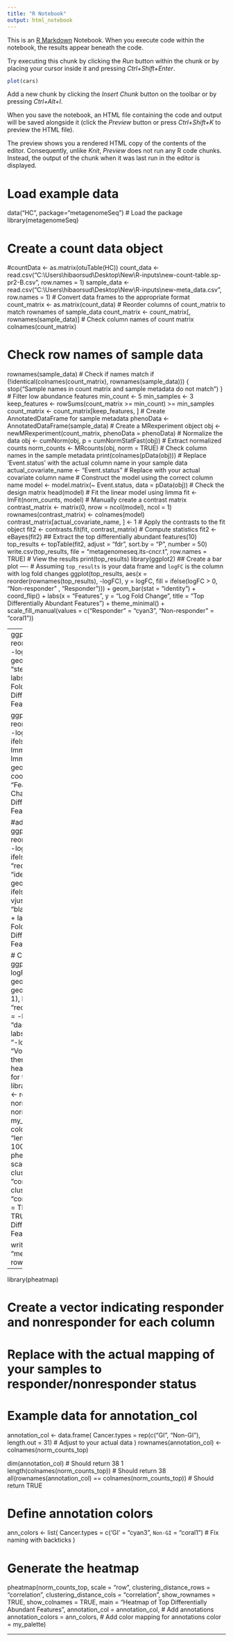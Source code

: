 ---
title: "R Notebook"
output: html_notebook
---

This is an [R Markdown](http://rmarkdown.rstudio.com) Notebook. When you execute code within the notebook, the results appear beneath the code. 

Try executing this chunk by clicking the *Run* button within the chunk or by placing your cursor inside it and pressing *Ctrl+Shift+Enter*. 

```{r}
plot(cars)
```

Add a new chunk by clicking the *Insert Chunk* button on the toolbar or by pressing *Ctrl+Alt+I*.

When you save the notebook, an HTML file containing the code and output will be saved alongside it (click the *Preview* button or press *Ctrl+Shift+K* to preview the HTML file).

The preview shows you a rendered HTML copy of the contents of the editor. Consequently, unlike *Knit*, *Preview* does not run any R code chunks. Instead, the output of the chunk when it was last run in the editor is displayed.



# Load example data
data("HC", package="metagenomeSeq")
# Load the package
library(metagenomeSeq)

# Create a count data object
#countData <- as.matrix(otuTable(HC))
count_data <- read.csv("C:\\Users\\hibaorsud\\Desktop\\New\\R-inputs\\new-count-table.sp-pr2-B.csv", row.names = 1)
sample_data <-read.csv("C:\\Users\\hibaorsud\\Desktop\\New\\R-inputs\\new-meta_data.csv", row.names = 1)
# Convert data frames to the appropriate format
count_matrix <- as.matrix(count_data)
# Reorder columns of count_matrix to match rownames of sample_data
count_matrix <- count_matrix[, rownames(sample_data)]
# Check column names of count matrix
colnames(count_matrix)

# Check row names of sample data
rownames(sample_data)
# Check if names match
if (!identical(colnames(count_matrix), rownames(sample_data))) {
    stop("Sample names in count matrix and sample metadata do not match")
}
# Filter low abundance features
min_count <- 5
min_samples <- 3
keep_features <- rowSums(count_matrix >= min_count) >= min_samples
count_matrix <- count_matrix[keep_features, ]
# Create AnnotatedDataFrame for sample metadata
phenoData <- AnnotatedDataFrame(sample_data)
# Create a MRexperiment object
obj <- newMRexperiment(count_matrix, phenoData = phenoData)
# Normalize the data
obj <- cumNorm(obj, p = cumNormStatFast(obj))
# Extract normalized counts
norm_counts <- MRcounts(obj, norm = TRUE)
# Check column names in the sample metadata
print(colnames(pData(obj)))
# Replace 'Event.status' with the actual column name in your sample data
actual_covariate_name <- "Event.status"  # Replace with your actual covariate column name
# Construct the model using the correct column name
model <- model.matrix(~ Event.status, data = pData(obj))
# Check the design matrix
head(model)
# Fit the linear model using limma
fit <- lmFit(norm_counts, model)
# Manually create a contrast matrix
contrast_matrix <- matrix(0, nrow = ncol(model), ncol = 1)
rownames(contrast_matrix) <- colnames(model)
contrast_matrix[actual_covariate_name, ] <- 1
# Apply the contrasts to the fit object
fit2 <- contrasts.fit(fit, contrast_matrix)
# Compute statistics
fit2 <- eBayes(fit2)
## Extract the top differentially abundant features(10)
top_results <- topTable(fit2, adjust = "fdr", sort.by = "P", number = 50)
write.csv(top_results, file = "metagenomeseq.its-cncr.t", row.names = TRUE)
# View the results
print(top_results)
library(ggplot2)
## Create a bar plot
----
# Assuming `top_results` is your data frame and `logFC` is the column with log fold changes
ggplot(top_results, aes(x = reorder(rownames(top_results), -logFC), y = logFC, fill = ifelse(logFC > 0, "Non-responder" , "Responder"))) +
  geom_bar(stat = "identity") +
  coord_flip() +
  labs(x = "Features", y = "Log Fold Change", title = "Top Differentially Abundant Features") +
  theme_minimal() +
  scale_fill_manual(values = c("Responder" = "cyan3", "Non-responder" = "coral1"))

----
ggplot(top_results, aes(x = reorder(rownames(top_results), -logFC), y = logFC)) +
    geom_bar(stat = "identity", fill = "steelblue") +
    coord_flip() +
    labs(x = "Features", y = "Log Fold Change", title = "Top Differentially Abundant Features") +
    theme_minimal()
 
 ggplot(top_results, aes(x = reorder(rownames(top_results), -logFC), y = logFC, fill = ifelse(logFC > 0, "with Immunotherapy", "without Immunotherapy"))) +
  geom_bar(stat = "identity") +
  coord_flip() +
  labs(x = "Features", y = "Log Fold Change", title = "Top Differentially Abundant Features") +
  theme_minimal()
 
 
 #add condition label
  ggplot(top_results, aes(x = reorder(rownames(top_results), -logFC), y = logFC, fill = ifelse(logFC > 0, "steelblue", "red"))) +
  geom_bar(stat = "identity") +
  geom_text(aes(label = ifelse(logFC > 0, "R", "NR")), vjust = -0.5, hjust = 0.5, color = "black", size = 3) + 
  coord_flip() +
  labs(x = "Features", y = "Log Fold Change", title = "Top Differentially Abundant Features") +
  theme_minimal()
  
  
# Create a volcano plot
ggplot(top_results, aes(x = logFC, y = -log10(P.Value))) +
    geom_point(alpha = 0.5) +
    geom_vline(xintercept = c(-1, 1), linetype = "dashed", color = "red") +
    geom_hline(yintercept = -log10(0.05), linetype = "dashed", color = "red") +
    labs(x = "Log Fold Change", y = "-log10(p-value)", title = "Volcano Plot") +
    theme_minimal()
# Create a heatmap of normalized counts for top features
library(pheatmap)
top_features <- rownames(top_results)
norm_counts_top <- norm_counts[top_features, ]
my_palette <- colorRampPalette(c("steelblue", "lemonchiffon", "brown2"))(n = 100)
pheatmap(norm_counts_top, 
         scale = "row", 
         clustering_distance_rows = "correlation", 
         clustering_distance_cols = "correlation", 
         show_rownames = TRUE, 
         show_colnames = TRUE, 
         main = "Heatmap of Top Differentially Abundant Features",
          color = my_palette)



write.csv(top_results, file = "metagenomeseq.R-NR.PR2", row.names = TRUE)

-------------------------------------------------

library(pheatmap)

# Create a vector indicating responder and nonresponder for each column
# Replace with the actual mapping of your samples to responder/nonresponder status
# Example data for annotation_col
annotation_col <- data.frame(
  Cancer.types = rep(c("GI", "Non-GI"), length.out = 31)  # Adjust to your actual data
)
rownames(annotation_col) <- colnames(norm_counts_top)

dim(annotation_col)  # Should return 38 1
length(colnames(norm_counts_top))  # Should return 38
all(rownames(annotation_col) == colnames(norm_counts_top))  # Should return TRUE

# Define annotation colors
ann_colors <- list(
  Cancer.types = c('GI' = "cyan3", `Non-GI` = "coral1")  # Fix naming with backticks
)

# Generate the heatmap
pheatmap(norm_counts_top, 
         scale = "row", 
         clustering_distance_rows = "correlation", 
         clustering_distance_cols = "correlation", 
         show_rownames = TRUE, 
         show_colnames = TRUE, 
         main = "Heatmap of Top Differentially Abundant Features",
         annotation_col = annotation_col,  # Add annotations
         annotation_colors = ann_colors,  # Add color mapping for annotations
         color = my_palette)

-------------

